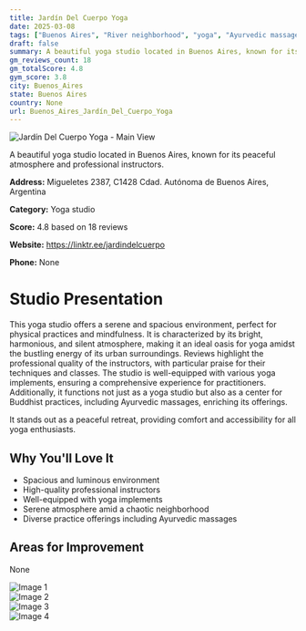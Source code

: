 ```yaml
---
title: Jardín Del Cuerpo Yoga
date: 2025-03-08
tags: ["Buenos Aires", "River neighborhood", "yoga", "Ayurvedic massage", "peaceful", "spacious", "Buenos Aires"]  
draft: false
summary: A beautiful yoga studio located in Buenos Aires, known for its peaceful atmosphere and professional instructors.
gm_reviews_count: 18
gm_totalScore: 4.8
gym_score: 3.8
city: Buenos_Aires
state: Buenos Aires
country: None
url: Buenos_Aires_Jardín_Del_Cuerpo_Yoga
---
```


<div className="aspect-[16/9] relative my-8">
  <img 
    src="https://lh3.googleusercontent.com/gps-cs-s/AB5caB9sD6GwPqna6hb8-NoVQ0KL2zSlygQM4QvPXB3TRILgeKplzMdnBG6AtZd-Dbj1NBy9J5c8ZL2GDwdQJN1hQuNKS-S_ZuhVT9qLzsg9RSKTH_ZHkbWSOxUXYrW2_1oS5L3X33U=w1920-h1080-k-no"
    alt="Jardín Del Cuerpo Yoga - Main View"
    className="object-cover absolute inset-0 w-full h-full rounded-lg"
  />
</div>

A beautiful yoga studio located in Buenos Aires, known for its peaceful atmosphere and professional instructors.

**Address:** Migueletes 2387, C1428 Cdad. Autónoma de Buenos Aires, Argentina

**Category:** Yoga studio

**Score:** 4.8 based on 18 reviews

**Website:** https://linktr.ee/jardindelcuerpo

**Phone:** None

# Studio Presentation

This yoga studio offers a serene and spacious environment, perfect for physical practices and mindfulness. It is characterized by its bright, harmonious, and silent atmosphere, making it an ideal oasis for yoga amidst the bustling energy of its urban surroundings. Reviews highlight the professional quality of the instructors, with particular praise for their techniques and classes. The studio is well-equipped with various yoga implements, ensuring a comprehensive experience for practitioners. Additionally, it functions not just as a yoga studio but also as a center for Buddhist practices, including Ayurvedic massages, enriching its offerings.

It stands out as a peaceful retreat, providing comfort and accessibility for all yoga enthusiasts.

## Why You'll Love It

- Spacious and luminous environment
- High-quality professional instructors
- Well-equipped with yoga implements
- Serene atmosphere amid a chaotic neighborhood
- Diverse practice offerings including Ayurvedic massages

## Areas for Improvement

None

<div className="grid grid-cols-1 xl:grid-cols-2 gap-4 my-8">
<div className="aspect-[4/3] relative"><img src="https://lh3.googleusercontent.com/gps-cs-s/AB5caB_q5oCyKa1rgp2nwFd_1LlSX97WqU4evnXgZYQH22ttyJDOP3-42nJSxW-wF303geA7DN-jTB0nQOSuf5hHGiEVDV_H-FVO4ajLnKZ7NNWWdZtHBgf24HbDImHgbPf6_yg0OqsTlg=w1920-h1080-k-no" alt="Image 1" className="object-cover absolute inset-0 w-full h-full rounded-lg" /></div>
<div className="aspect-[4/3] relative"><img src="https://lh3.googleusercontent.com/gps-cs-s/AB5caB_cbbsiiYTpZn9mExoq3JxR5WcggvjVRzaTqH-UTvzxt46f5jHEQOqft1W6SfsF3jVqM_ijAiDeZ1Vb9E3qso9ymUE3WqK5z_Baz4jMMFFUJpKmyUm8vvQu1pi67iCY7z4cnIk=w1920-h1080-k-no" alt="Image 2" className="object-cover absolute inset-0 w-full h-full rounded-lg" /></div>
<div className="aspect-[4/3] relative"><img src="https://lh3.googleusercontent.com/gps-cs-s/AB5caB_-QCRW-bv_4CUFSH-EeHEK-F7dCPz4BdClUfKebR6q67SvIeqtoT2o1h23vKfA33YPTrDpic0hX9tiK0m4KsncMqsWMC4flmZu8krElYBmAsuV4hhfoF27vmcKt6HXss0IYZQ=w1920-h1080-k-no" alt="Image 3" className="object-cover absolute inset-0 w-full h-full rounded-lg" /></div>
<div className="aspect-[4/3] relative"><img src="https://lh3.googleusercontent.com/gps-cs-s/AB5caB8jMm8zo1q3QNA8AmfY5xbw3eSIFpGOpivWVcD1KlidigCk8FFyQ49fnz2n8PG3PziNzuf67DMXkDZlWI-WOAI8wwwxWNCfBRRHaYTKmVs5mmoaxMGAPQj2vguLL_8NmyLzUmQAPw=w1920-h1080-k-no" alt="Image 4" className="object-cover absolute inset-0 w-full h-full rounded-lg" /></div>
</div>